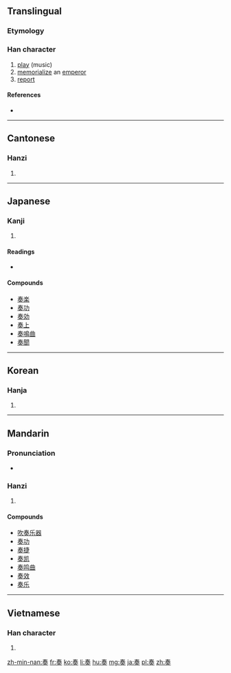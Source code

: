 {{also|秦|奉|泰}}
==Translingual==
===Etymology===
{{Han compound|𡗗|天}}

===Han character===
{{Han char|rn=37|rad=大|as=06|sn=9|four=5043<sub>0</sub>|canj=手大竹大 (QKHK)|ids=⿱[[𡗗]][[天]]}}

# [[play]] (music)
# [[memorialize]] an [[emperor]]
# [[report]]

====References====
* {{Han ref|kx=0251.150|dkj=05915|dj=0512.140|hdz=10537.010|uh=594F|ud=22863|bh=ABB5|bd=43957}}

----

==Cantonese==

===Hanzi===
{{yue-hanzi|jyut=[[zau3]]|y=jau3}}

# {{defn|lang=yue|sort=大06}}

----

==Japanese==

===Kanji===
{{ja-kanji|grade=6|rs=大06}}

# {{defn|lang=ja|sort=大06}}

====Readings====
* {{ja-readings|on=[[そう]] (sō)|kun=[[かなでる]] (kanaderu), [[すすめる]] (susumeru)}}

====Compounds====
* [[奏楽]]
* [[奏功]]
* [[奏効]]
* [[奏上]]
* [[奏鳴曲]]
* [[奏聞]]

----

==Korean==

===Hanja===
{{ko-hanja|hangeul=주|rv=ju|mr=chu}}

# {{defn|lang=ko|sort=大06}}

----

==Mandarin==

===Pronunciation===
* {{audio|Zh-zòu.ogg|Audio}}

===Hanzi===
{{cmn-hanzi|pin=[[zòu]] ([[zou4]])|wg=tsou<sup>4</sup>}}

# {{defn|lang=cmn|sort=大06}}

====Compounds====
* [[吹奏乐器]]
* [[奏功]]
* [[奏捷]]
* [[奏凯]]
* [[奏鸣曲]]
* [[奏效]]
* [[奏乐]]

----

==Vietnamese==

===Han character===
{{vi-hantu|[[tấu]], [[táu]], [[tâu]], [[thần]]|rs=大06}}

# {{defn|lang=vi|sort=大06}}

[[zh-min-nan:奏]]
[[fr:奏]]
[[ko:奏]]
[[li:奏]]
[[hu:奏]]
[[mg:奏]]
[[ja:奏]]
[[pl:奏]]
[[zh:奏]]